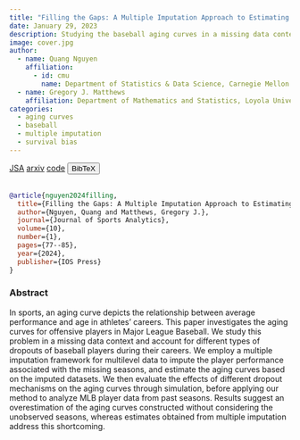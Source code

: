 ```yaml
---
title: "Filling the Gaps: A Multiple Imputation Approach to Estimating Aging Curves in Baseball"
date: January 29, 2023
description: Studying the baseball aging curves in a missing data context and account for different types of dropouts of baseball players during their careers
image: cover.jpg
author:
  - name: Quang Nguyen
    affiliation:
      - id: cmu
        name: Department of Statistics & Data Science, Carnegie Mellon University
  - name: Gregory J. Matthews
    affiliation: Department of Mathematics and Statistics, Loyola University Chicago      
categories:
  - aging curves
  - baseball
  - multiple imputation
  - survival bias
---
```


<a href="https://doi.org/10.3233/JSA-240744" target="_blank" rel="noopener noreferrer" class="bi-bank btn btn-primary" role="button"> JSA</a>
<a href="https://arxiv.org/abs/2210.02383" target="_blank" rel="noopener noreferrer" class="bi-file-earmark-text-fill btn btn-warning" role="button"> arxiv</a>
<!-- Code -->
<a href="https://github.com/qntkhvn/aging" target="_blank" rel="noopener noreferrer" class="bi-github btn btn-secondary" role="button"> code</a>
<!-- BibTeX -->
<button class="btn btn-info" type="button" data-bs-toggle="collapse" data-bs-target="#nguyen2024filling" aria-expanded="false" aria-controls="nguyen2024filling">
  BibTeX
</button>
<div class="collapse" id="nguyen2024filling">
  <br>
  <div class="card card-body">
```bibtex
@article{nguyen2024filling,
  title={Filling the Gaps: A Multiple Imputation Approach to Estimating Aging Curves in Baseball},
  author={Nguyen, Quang and Matthews, Gregory J.},
  journal={Journal of Sports Analytics},
  volume={10},
  number={1},
  pages={77--85},
  year={2024},
  publisher={IOS Press}
}
```
  </div>
</div>


### Abstract

In sports, an aging curve depicts the relationship between average performance and age in athletes' careers. This paper investigates the aging curves for offensive players in Major League Baseball. We study this problem in a missing data context and account for different types of dropouts of baseball players during their careers. We employ a multiple imputation framework for multilevel data to impute the player performance associated with the missing seasons, and estimate the aging curves based on the imputed datasets. We then evaluate the effects of different dropout mechanisms on the aging curves through simulation, before applying our method to analyze MLB player data from past seasons. Results suggest an overestimation of the aging curves constructed without considering the unobserved seasons, whereas estimates obtained from multiple imputation address this shortcoming.
